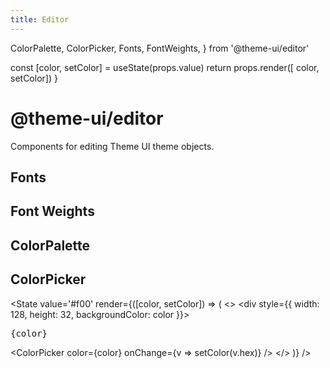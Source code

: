 ```yaml
---
title: Editor
---
```


  ColorPalette,
  ColorPicker,
  Fonts,
  FontWeights,
} from '@theme-ui/editor'

  const [color, setColor] = useState(props.value)
  return props.render([ color, setColor])
}

# @theme-ui/editor

Components for editing Theme UI theme objects.

## Fonts

<Fonts />

## Font Weights

<FontWeights />

## ColorPalette

<div style={{ position: 'relative', zIndex: 1 }}>
  <ColorPalette size={64} />
</div>

## ColorPicker

<State
  value='#f00'
  render={([color, setColor]) => (
  <>
    <div
      style={{
        width: 128,
        height: 32,
        backgroundColor: color
      }}>
      <pre>{color}</pre>
    </div>
    <ColorPicker
      color={color}
      onChange={v => setColor(v.hex)}
    />
  </>
  )}
/>


